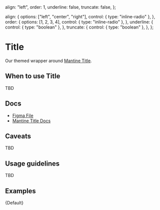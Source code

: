 
  align: "left",
  order: 1,
  underline: false,
  truncate: false,
};

  align: {
    options: ["left", "center", "right"],
    control: { type: "inline-radio" },
  },
  order: {
    options: [1, 2, 3, 4],
    control: { type: "inline-radio" },
  },
  underline: {
    control: { type: "boolean" },
  },
  truncate: {
    control: { type: "boolean" },
  },
};

<Meta
  title="Typography/Title"
  component={Title}
  args={args}
  argTypes={argTypes}
/>

# Title

Our themed wrapper around [Mantine Title](https://mantine.dev/core/title/).

## When to use Title

TBD

## Docs

- [Figma File](https://www.figma.com/file/SEQS7bshKQ4y4V5FwvdROv/Typography-%2F-Title?type=design&node-id=5-70&mode=design&t=EmLhPoPqbYgYV1aP-0)
- [Mantine Title Docs](https://mantine.dev/core/title/)

## Caveats

TBD

## Usage guidelines

TBD

## Examples


<Canvas>
  <Story name="Default">{Default}</Story>
</Canvas>
